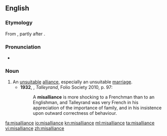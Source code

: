 ==English==
===Etymology===
From {{prefix|mis|alliance|lang=en}}, partly after {{etyl|fr|en}} {{term|mésalliance}}.

===Pronunciation===
*{{a|UK}} {{IPA|/ˌmɪsəˈlʌɪəns/|lang=en}}

===Noun===
{{en-noun}}

# An [[unsuitable]] [[alliance]], especially an unsuitable [[marriage]]. {{defdate|from 18th c.}}
#*'''1932''', {{w|Duff Cooper}}, ''Talleyrand'', Folio Society 2010, p. 97:
#*:A '''misalliance''' is more shocking to a Frenchman than to an Englishman, and Talleyrand was very French in his appreciation of the importance of family, and in his insistence upon outward correctness of behaviour.

[[fa:misalliance]]
[[io:misalliance]]
[[kn:misalliance]]
[[ml:misalliance]]
[[ta:misalliance]]
[[vi:misalliance]]
[[zh:misalliance]]